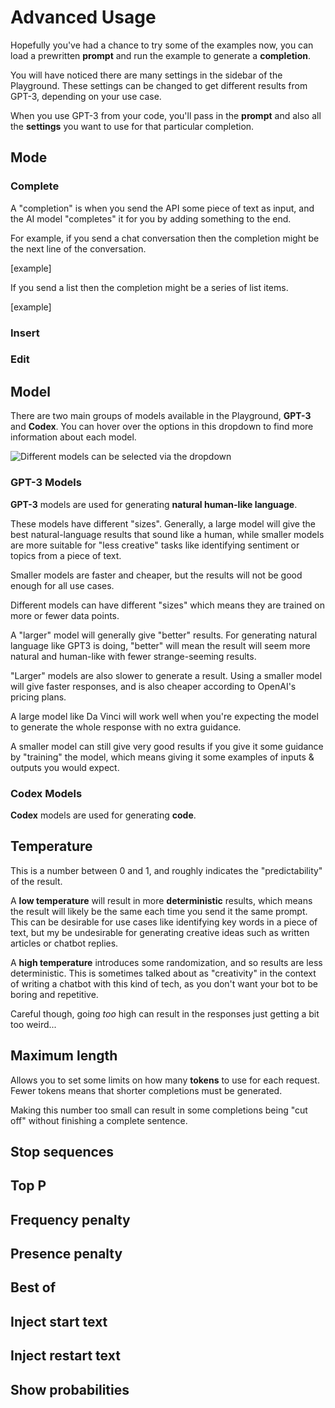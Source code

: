 # Advanced Usage

Hopefully you've had a chance to try some of the examples now, you can load a prewritten **prompt** and run the example to generate a **completion**.

You will have noticed there are many settings in the sidebar of the Playground. These settings can be changed to get different results from GPT-3, depending on your use case.

When you use GPT-3 from your code, you'll pass in the **prompt** and also all the **settings** you want to use for that particular completion.

## Mode

### Complete

A "completion" is when you send the API some piece of text as input, and the AI model "completes" it for you by adding something to the end.

For example, if you send a chat conversation then the completion might be the next line of the conversation.

[example]

If you send a list then the completion might be a series of list items.

[example]

### Insert

### Edit

## Model

There are two main groups of models available in the Playground, **GPT-3** and **Codex**. You can hover over the options in this dropdown to find more information about each model.

![Different models can be selected via the dropdown](/tutorial-images/playground-model-selector.png)

### GPT-3 Models

**GPT-3** models are used for generating **natural human-like language**.

These models have different "sizes". Generally, a large model will give the best natural-language results that sound like a human, while smaller models are more suitable for "less creative" tasks like identifying sentiment or topics from a piece of text.

Smaller models are faster and cheaper, but the results will not be good enough for all use cases.

Different models can have different "sizes" which means they are trained on more or fewer data points.

A "larger" model will generally give "better" results. For generating natural language like GPT3 is doing, "better" will mean the result will seem more natural and human-like with fewer strange-seeming results.

"Larger" models are also slower to generate a result. Using a smaller model will give faster responses, and is also cheaper according to OpenAI's pricing plans.

A large model like Da Vinci will work well when you're expecting the model to generate the whole response with no extra guidance.

A smaller model can still give very good results if you give it some guidance by "training" the model, which means giving it some examples of inputs & outputs you would expect.

### Codex Models

**Codex** models are used for generating **code**.

## Temperature

This is a number between 0 and 1, and roughly indicates the "predictability" of the result.

A **low temperature** will result in more **deterministic** results, which means the result will likely be the same each time you send it the same prompt. This can be desirable for use cases like identifying key words in a piece of text, but my be undesirable for generating creative ideas such as written articles or chatbot replies.

A **high temperature** introduces some randomization, and so results are less deterministic. This is sometimes talked about as "creativity" in the context of writing a chatbot with this kind of tech, as you don't want your bot to be boring and repetitive.

Careful though, going _too_ high can result in the responses just getting a bit too weird...

## Maximum length

Allows you to set some limits on how many **tokens** to use for each request. Fewer tokens means that shorter completions must be generated.

Making this number too small can result in some completions being "cut off" without finishing a complete sentence.

## Stop sequences

## Top P

## Frequency penalty

## Presence penalty

## Best of

## Inject start text

## Inject restart text

## Show probabilities

